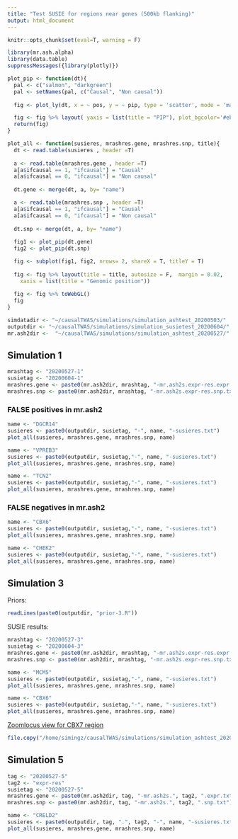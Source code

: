```yaml
---
title: "Test SUSIE for regions near genes (500kb flanking)"
output: html_document
---
```


```r
knitr::opts_chunk$set(eval=T, warning = F)
```

```r
library(mr.ash.alpha)
library(data.table)
suppressMessages({library(plotly)})

plot_pip <- function(dt){
  pal <- c("salmon", "darkgreen")
  pal <- setNames(pal, c("Causal", "Non causal"))
  
  fig <- plot_ly(dt, x = ~ pos, y = ~ pip, type = 'scatter', mode = 'markers', color = ~ ifcausal, colors = pal, text = ~paste("Name: ", name), width = 600, height = 400)

  fig <- fig %>% layout( yaxis = list(title = "PIP"), plot_bgcolor='#ebf6fc')
  return(fig)
}

plot_all <- function(susieres, mrashres.gene, mrashres.snp, title){
  dt <- read.table(susieres , header =T)
  
  a <- read.table(mrashres.gene , header =T)
  a[a$ifcausal == 1, "ifcausal"] = "Causal"
  a[a$ifcausal == 0, "ifcausal"] = "Non causal"
  
  dt.gene <- merge(dt, a, by= "name")

  a <- read.table(mrashres.snp , header =T)
  a[a$ifcausal == 1, "ifcausal"] = "Causal"
  a[a$ifcausal == 0, "ifcausal"] = "Non causal"
  
  dt.snp <- merge(dt, a, by= "name")
  
  fig1 <- plot_pip(dt.gene)
  fig2 <- plot_pip(dt.snp)

  fig <- subplot(fig1, fig2, nrows= 2, shareX = T, titleY = T)
  
  fig <- fig %>% layout(title = title, autosize = F,  margin = 0.02,
    xaxis = list(title = "Genomic position"))
  
  fig <- fig %>% toWebGL()
  fig
}
```


```r
simdatadir <- "~/causalTWAS/simulations/simulation_ashtest_20200503/"
outputdir <- "~/causalTWAS/simulations/simulation_susietest_20200604/"
mr.ash2dir <-  "~/causalTWAS/simulations/simulation_ashtest_20200527/"
```

## Simulation 1
```r
mrashtag <- "20200527-1"
susietag <- "20200604-1"
mrashres.gene <- paste0(mr.ash2dir, mrashtag, "-mr.ash2s.expr-res.expr.txt")
mrashres.snp <- paste0(mr.ash2dir, mrashtag, "-mr.ash2s.expr-res.snp.txt")
```

### FALSE positives in mr.ash2

```r
name <- "DGCR14"
susieres <- paste0(outputdir, susietag, "-", name, "-susieres.txt")
plot_all(susieres, mrashres.gene, mrashres.snp, name)
```

```r
name <- "VPREB3"
susieres <- paste0(outputdir, susietag,"-", name, "-susieres.txt")
plot_all(susieres, mrashres.gene, mrashres.snp, name)
```

```r
name <- "TCN2"
susieres <- paste0(outputdir, susietag,"-", name, "-susieres.txt")
plot_all(susieres, mrashres.gene, mrashres.snp, name)
```


### FALSE negatives in mr.ash2
```r
name <- "CBX6"
susieres <- paste0(outputdir, susietag,"-", name, "-susieres.txt")
plot_all(susieres, mrashres.gene, mrashres.snp, name)
```

```r
name <- "CHEK2"
susieres <- paste0(outputdir, susietag,"-", name, "-susieres.txt")
plot_all(susieres, mrashres.gene, mrashres.snp, name)
```


## Simulation 3
Priors:
```r
readLines(paste0(outputdir, "prior-3.R"))
```

SUSIE results:
```r
mrashtag <- "20200527-3"
susietag <- "20200604-3"
mrashres.gene <- paste0(mr.ash2dir, mrashtag, "-mr.ash2s.expr-res.expr.txt")
mrashres.snp <- paste0(mr.ash2dir, mrashtag, "-mr.ash2s.expr-res.snp.txt")
```
```r

name <- "MCM5"
susieres <- paste0(outputdir, susietag,"-", name, "-susieres.txt")
plot_all(susieres, mrashres.gene, mrashres.snp, name)
```

```r
name <- "CBX6"
susieres <- paste0(outputdir, susietag,"-", name, "-susieres.txt")
plot_all(susieres, mrashres.gene, mrashres.snp, name)
```

[Zoomlocus view for CBX7 region](https://users.rcc.uchicago.edu/~simingz/chr22_39026778-40048655.pdf)
```r
file.copy("/home/simingz/causalTWAS/simulations/simulation_ashtest_20200503/snp_200622_CBX7/chr22_39026778-40048655.pdf", "~/public_html/chr22_39026778-40048655.pdf")
```

## Simulation 5

```r
tag <- "20200527-5"
tag2 <- "expr-res"
susietag <- "20200527-5"
mrashres.gene <- paste0(mr.ash2dir, tag, "-mr.ash2s.", tag2, ".expr.txt")
mrashres.snp <- paste0(mr.ash2dir, tag, "-mr.ash2s.", tag2, ".snp.txt")
```

```r
name <- "CRELD2"
susieres <- paste0(outputdir, tag, ".", tag2, "-", name, "-susieres.txt")
plot_all(susieres, mrashres.gene, mrashres.snp, name)
```
